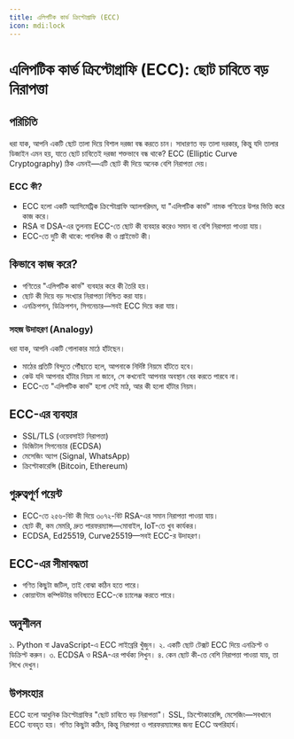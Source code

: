 ```yaml
---
title: এলিপটিক কার্ভ ক্রিপ্টোগ্রাফি (ECC)
icon: mdi:lock
---
```


# এলিপটিক কার্ভ ক্রিপ্টোগ্রাফি (ECC): ছোট চাবিতে বড় নিরাপত্তা

## পরিচিতি

ধরা যাক, আপনি একটি ছোট তালা দিয়ে বিশাল দরজা বন্ধ করতে চান। সাধারণত বড় তালা দরকার, কিন্তু যদি তালার ডিজাইন এমন হয়, যাতে ছোট চাবিতেই দরজা শক্তভাবে বন্ধ থাকে? ECC (Elliptic Curve Cryptography) ঠিক এমনই—এটি ছোট কী দিয়ে অনেক বেশি নিরাপত্তা দেয়।

### ECC কী?

- ECC হলো একটি অ্যাসিমেট্রিক ক্রিপ্টোগ্রাফি অ্যালগরিদম, যা "এলিপটিক কার্ভ" নামক গণিতের উপর ভিত্তি করে কাজ করে।
- RSA বা DSA-এর তুলনায় ECC-তে ছোট কী ব্যবহার করেও সমান বা বেশি নিরাপত্তা পাওয়া যায়।
- ECC-তে দুটি কী থাকে: পাবলিক কী ও প্রাইভেট কী।

## কিভাবে কাজ করে?

- গণিতের "এলিপটিক কার্ভ" ব্যবহার করে কী তৈরি হয়।
- ছোট কী দিয়ে বড় সংখ্যার নিরাপত্তা নিশ্চিত করা যায়।
- এনক্রিপশন, ডিক্রিপশন, সিগনেচার—সবই ECC দিয়ে করা যায়।

### সহজ উদাহরণ (Analogy)

ধরা যাক, আপনি একটি গোলাকার মাঠে হাঁটছেন।
- মাঠের প্রতিটি বিন্দুতে পৌঁছাতে হলে, আপনাকে নির্দিষ্ট নিয়মে হাঁটতে হবে।
- কেউ যদি আপনার হাঁটার নিয়ম না জানে, সে কখনোই আপনার অবস্থান বের করতে পারবে না।
- ECC-তে "এলিপটিক কার্ভ" হলো সেই মাঠ, আর কী হলো হাঁটার নিয়ম।

## ECC-এর ব্যবহার

- SSL/TLS (ওয়েবসাইট নিরাপত্তা)
- ডিজিটাল সিগনেচার (ECDSA)
- মেসেজিং অ্যাপ (Signal, WhatsApp)
- ক্রিপ্টোকারেন্সি (Bitcoin, Ethereum)

## গুরুত্বপূর্ণ পয়েন্ট

- ECC-তে ২৫৬-বিট কী দিয়ে ৩০৭২-বিট RSA-এর সমান নিরাপত্তা পাওয়া যায়।
- ছোট কী, কম মেমরি, দ্রুত পারফরম্যান্স—মোবাইল, IoT-তে খুব কার্যকর।
- ECDSA, Ed25519, Curve25519—সবই ECC-র উদাহরণ।

## ECC-এর সীমাবদ্ধতা

- গণিত কিছুটা জটিল, তাই বোঝা কঠিন হতে পারে।
- কোয়ান্টাম কম্পিউটার ভবিষ্যতে ECC-কে চ্যালেঞ্জ করতে পারে।

## অনুশীলন

১. Python বা JavaScript-এ ECC লাইব্রেরি খুঁজুন।
২. একটি ছোট টেক্সট ECC দিয়ে এনক্রিপ্ট ও ডিক্রিপ্ট করুন।
৩. ECDSA ও RSA-এর পার্থক্য লিখুন।
৪. কেন ছোট কী-তে বেশি নিরাপত্তা পাওয়া যায়, তা লিখে দেখুন।

## উপসংহার

ECC হলো আধুনিক ক্রিপ্টোগ্রাফির "ছোট চাবিতে বড় নিরাপত্তা"। SSL, ক্রিপ্টোকারেন্সি, মেসেজিং—সবখানে ECC ব্যবহৃত হয়। গণিত কিছুটা কঠিন, কিন্তু নিরাপত্তা ও পারফরম্যান্সের জন্য ECC অপরিহার্য।
